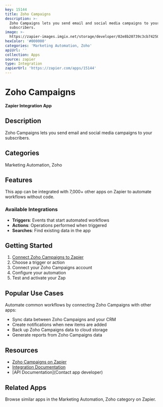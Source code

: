 ```yaml
---
key: 15144
title: Zoho Campaigns
description: >-
  Zoho Campaigns lets you send email and social media campaigns to your
  subscribers.
image: >-
  https://zapier-images.imgix.net/storage/developer/02e8b20739c3cb7425015ed243c191a8.png?auto=format%2Ccompress&ixlib=python-3.0.0&q=50
hexColor: '#000000'
categories: 'Marketing Automation, Zoho'
apiUrl: ''
collection: Apps
source: zapier
type: Integration
zapierUrl: 'https://zapier.com/apps/15144'
---
```

# Zoho Campaigns

**Zapier Integration App**

## Description

Zoho Campaigns lets you send email and social media campaigns to your subscribers.

## Categories

Marketing Automation, Zoho

## Features

This app can be integrated with 7,000+ other apps on Zapier to automate workflows without code.

### Available Integrations

- **Triggers**: Events that start automated workflows
- **Actions**: Operations performed when triggered
- **Searches**: Find existing data in the app

## Getting Started

1. [Connect Zoho Campaigns to Zapier](https://zapier.com/apps/15144)
2. Choose a trigger or action
3. Connect your Zoho Campaigns account
4. Configure your automation
5. Test and activate your Zap

## Popular Use Cases

Automate common workflows by connecting Zoho Campaigns with other apps:

- Sync data between Zoho Campaigns and your CRM
- Create notifications when new items are added
- Back up Zoho Campaigns data to cloud storage
- Generate reports from Zoho Campaigns data

## Resources

- [Zoho Campaigns on Zapier](https://zapier.com/apps/15144)
- [Integration Documentation](https://zapier.com/apps/15144/integrations)
- [API Documentation](Contact app developer)

## Related Apps

Browse similar apps in the Marketing Automation, Zoho category on Zapier.
